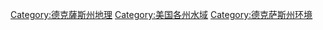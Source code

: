 [[Category:德克薩斯州地理|Category:德克薩斯州地理]]
[[Category:美国各州水域|Category:美国各州水域]]
[[Category:德克萨斯州环境|Category:德克萨斯州环境]]